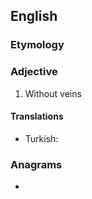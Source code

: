 ==English==

===Etymology===
{{suffix|en|vein|less}}

===Adjective===
{{en-adj}}

# Without veins

====Translations====
{{trans-top|without veins}}
* Turkish: {{t+|tr|damarsız}}
{{trans-mid}}
{{trans-bottom}}

===Anagrams===
* {{anagrams|en|a=eeilnssv|Nevilses|evilness|liveness|vileness|vineless}}